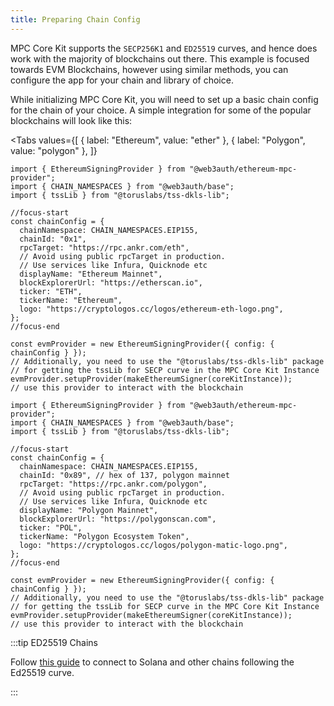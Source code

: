 ```yaml
---
title: Preparing Chain Config
---
```



MPC Core Kit supports the `SECP256K1` and `ED25519` curves, and hence does work with the majority of
blockchains out there. This example is focused towards EVM Blockchains, however using similar
methods, you can configure the app for your chain and library of choice.

While initializing MPC Core Kit, you will need to set up a basic chain config for the chain of your
choice. A simple integration for some of the popular blockchains will look like this:

<Tabs
  values={[
    { label: "Ethereum", value: "ether" },
    { label: "Polygon", value: "polygon" },
  ]}
>

<TabItem value="ether" default>

```tsx
import { EthereumSigningProvider } from "@web3auth/ethereum-mpc-provider";
import { CHAIN_NAMESPACES } from "@web3auth/base";
import { tssLib } from "@toruslabs/tss-dkls-lib";

//focus-start
const chainConfig = {
  chainNamespace: CHAIN_NAMESPACES.EIP155,
  chainId: "0x1",
  rpcTarget: "https://rpc.ankr.com/eth",
  // Avoid using public rpcTarget in production.
  // Use services like Infura, Quicknode etc
  displayName: "Ethereum Mainnet",
  blockExplorerUrl: "https://etherscan.io",
  ticker: "ETH",
  tickerName: "Ethereum",
  logo: "https://cryptologos.cc/logos/ethereum-eth-logo.png",
};
//focus-end

const evmProvider = new EthereumSigningProvider({ config: { chainConfig } });
// Additionally, you need to use the "@toruslabs/tss-dkls-lib" package
// for getting the tssLib for SECP curve in the MPC Core Kit Instance
evmProvider.setupProvider(makeEthereumSigner(coreKitInstance));
// use this provider to interact with the blockchain
```

</TabItem>

<TabItem value="polygon">

```tsx
import { EthereumSigningProvider } from "@web3auth/ethereum-mpc-provider";
import { CHAIN_NAMESPACES } from "@web3auth/base";
import { tssLib } from "@toruslabs/tss-dkls-lib";

//focus-start
const chainConfig = {
  chainNamespace: CHAIN_NAMESPACES.EIP155,
  chainId: "0x89", // hex of 137, polygon mainnet
  rpcTarget: "https://rpc.ankr.com/polygon",
  // Avoid using public rpcTarget in production.
  // Use services like Infura, Quicknode etc
  displayName: "Polygon Mainnet",
  blockExplorerUrl: "https://polygonscan.com",
  ticker: "POL",
  tickerName: "Polygon Ecosystem Token",
  logo: "https://cryptologos.cc/logos/polygon-matic-logo.png",
};
//focus-end

const evmProvider = new EthereumSigningProvider({ config: { chainConfig } });
// Additionally, you need to use the "@toruslabs/tss-dkls-lib" package
// for getting the tssLib for SECP curve in the MPC Core Kit Instance
evmProvider.setupProvider(makeEthereumSigner(coreKitInstance));
// use this provider to interact with the blockchain
```

</TabItem>

</Tabs>

:::tip ED25519 Chains

Follow [this guide](/sdk/mpc-core-kit/mpc-core-kit-js/signing#solana) to connect to Solana and other
chains following the Ed25519 curve.

:::
